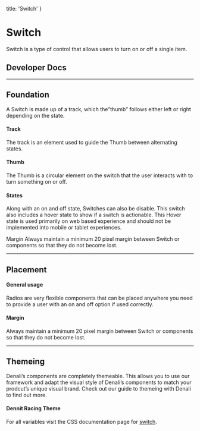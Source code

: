 
  title: 'Switch'
}

# Switch
Switch is a type of control that allows users to turn on or off a single item.

## Developer Docs

<div className="row">
  <ResourceCard name="CSS" icon="css" caption="Avaiable Now" link="https://denali-design.github.io/denali-css/?path=/story/components-switch--default" />
  <ResourceCard name="Ember" icon="ember" caption="Avaiable Now" link="https://denali-design.github.io/denali-ember/?path=/story/denaliswitch--default" />
  <ResourceCard name="React" icon="react" caption="Avaiable Now" link="https://denali-design.github.io/denali-react/?path=/story/components-dnswitch--playground" />
</div>

---

## Foundation
A Switch is made up of a track, which the”thumb” follows either left or right depending on the state.

#### Track
The track is an element used to guide the Thumb between alternating states.

#### Thumb
The Thumb is a circular element on the switch that the user interacts with to turn something on or off.

<SingleImage 
  image="/images/components/switch/foundation.png"
/>

#### States
Along with an on and off state, Switches can also be disable. This switch also includes a hover state to show if a switch is actionable. This Hover state is used primarily on web based experience and should not be implemented into mobile or tablet experiences.

Margin
Always maintain a minimum 20 pixel margin between Switch or components so that they do not become lost.

---

## Placement

#### General usage
Radios are very flexible components that can be placed anywhere you need to provide a user with an on and off option if used correctly.

<SingleImage 
  type="do"
  image="/images/components/switch/placement-general-do.png"
  caption="use Switches to provide multiple on and off options for a set of items."
/>

<SingleImage 
  type="dont"
  image="/images/components/switch/placement-general-dont.png"
  caption="use Radios to provide on and off functionality for a set of items."
/>

#### Margin
Always maintain a minimum 20 pixel margin between Switch or components so that they do not become lost.

<SingleImage 
  image="/images/components/switch/placement-margin.png"
/>

---

## Themeing
Denali’s components are completely themeable. This allows you to use our framework and adapt the visual style of Denali’s components to match your prodcut’s unique visual brand. Check out our guide to themeing with Denali to find out more.

#### Dennit Racing Theme

<SingleImage 
  image="/images/components/switch/theming.png" 
/>

For all variables visit the CSS documentation page for [switch](https://denali-design.github.io/denali-css/?path=/story/get-started-variables--page#switch).


